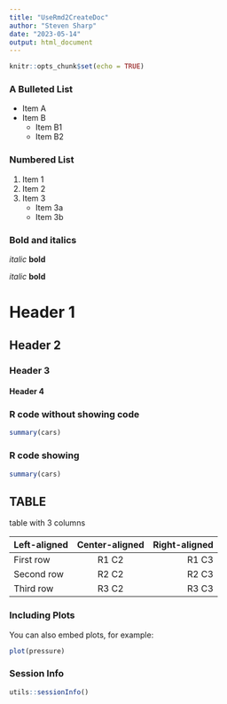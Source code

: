 ```yaml
---
title: "UseRmd2CreateDoc"
author: "Steven Sharp"
date: "2023-05-14"
output: html_document
---
```


```r
knitr::opts_chunk$set(echo = TRUE)

```

### A Bulleted List

* Item A
* Item B
  + Item B1
  + Item B2
  
### Numbered List
1. Item 1
2. Item 2
3. Item 3
    + Item 3a
    + Item 3b
    
### Bold and italics

*italic*   **bold**

_italic_   __bold__

# Header 1
## Header 2
### Header 3
#### Header 4

### R code without showing code
```r
summary(cars)
```

### R code showing 
```r
summary(cars)
```


## TABLE
table with 3 columns

| Left-aligned | Center-aligned | Right-aligned |
| :---         |     :---:      |          ---: |
| First row    | R1 C2          | R1 C3         |
| Second row   | R2 C2          | R2 C3         |
| Third row    | R3 C2          | R3 C3         |

### Including Plots

You can also embed plots, for example:

```r
plot(pressure)
```

### Session Info

```r
utils::sessionInfo()
```
